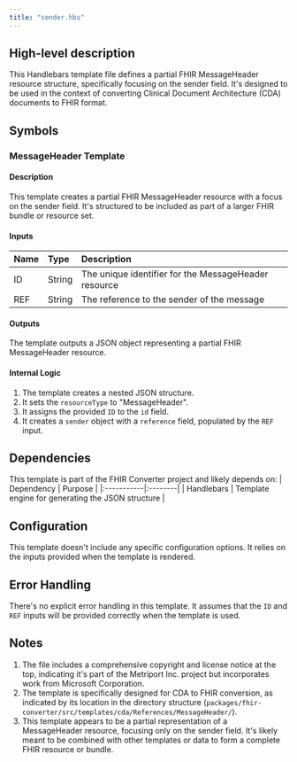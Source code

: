 ```yaml
---
title: "sender.hbs"
---
```


## High-level description
This Handlebars template file defines a partial FHIR MessageHeader resource structure, specifically focusing on the sender field. It's designed to be used in the context of converting Clinical Document Architecture (CDA) documents to FHIR format.

## Symbols

### MessageHeader Template
#### Description
This template creates a partial FHIR MessageHeader resource with a focus on the sender field. It's structured to be included as part of a larger FHIR bundle or resource set.

#### Inputs
| Name | Type | Description |
|:-----|:-----|:------------|
| ID | String | The unique identifier for the MessageHeader resource |
| REF | String | The reference to the sender of the message |

#### Outputs
The template outputs a JSON object representing a partial FHIR MessageHeader resource.

#### Internal Logic
1. The template creates a nested JSON structure.
2. It sets the `resourceType` to "MessageHeader".
3. It assigns the provided `ID` to the `id` field.
4. It creates a `sender` object with a `reference` field, populated by the `REF` input.

## Dependencies
This template is part of the FHIR Converter project and likely depends on:
| Dependency | Purpose |
|:-----------|:--------|
| Handlebars | Template engine for generating the JSON structure |

## Configuration
This template doesn't include any specific configuration options. It relies on the inputs provided when the template is rendered.

## Error Handling
There's no explicit error handling in this template. It assumes that the `ID` and `REF` inputs will be provided correctly when the template is used.

## Notes
1. The file includes a comprehensive copyright and license notice at the top, indicating it's part of the Metriport Inc. project but incorporates work from Microsoft Corporation.
2. The template is specifically designed for CDA to FHIR conversion, as indicated by its location in the directory structure (`packages/fhir-converter/src/templates/cda/References/MessageHeader/`).
3. This template appears to be a partial representation of a MessageHeader resource, focusing only on the sender field. It's likely meant to be combined with other templates or data to form a complete FHIR resource or bundle.